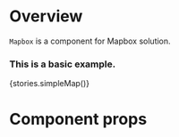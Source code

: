 
<Meta title="Modules|Dashboard/Components" component={Mapbox} />

# Overview

`Mapbox` is a component for Mapbox solution.

### This is a basic example.

<Preview>
    <Story name="Mapbox">{stories.simpleMap()}</Story>
</Preview>

# Component props

<Props of={Mapbox} />
